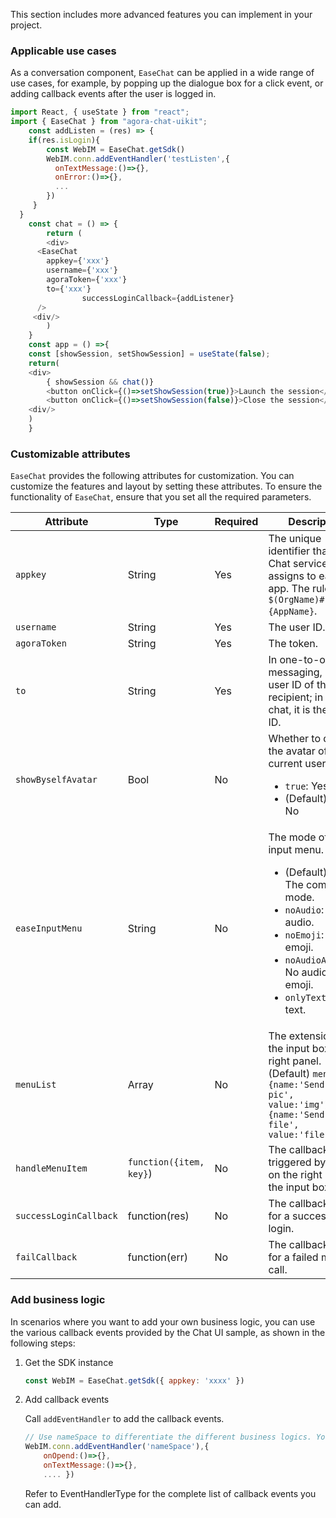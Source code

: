 <PlatformWrapper platform="web">

This section includes more advanced features you can implement in your project.

### Applicable use cases

As a conversation component, `EaseChat` can be applied in a wide range of use cases, for example, by popping up the dialogue box for a click event, or adding callback events after the user is logged in.

```javascript
import React, { useState } from "react";
import { EaseChat } from "agora-chat-uikit";
	const addListen = (res) => {
    if(res.isLogin){
       	const WebIM = EaseChat.getSdk()
        WebIM.conn.addEventHandler('testListen',{
          onTextMessage:()=>{},
          onError:()=>{},
          ...
        })
     }
  }
	const chat = () => {
		return (
		<div>
      <EaseChat
        appkey={'xxx'}
        username={'xxx'}
        agoraToken={'xxx'}
        to={'xxx'}
				successLoginCallback={addListener}
      />
     <div/>
		)
	}
	const app = () =>{
	const [showSession, setShowSession] = useState(false);
	return(
	<div>
		{ showSession && chat()}
		<button onClick={()=>setShowSession(true)}>Launch the session</button>
		<button onClick={()=>setShowSession(false)}>Close the session</button>
	<div/>
	)
	}
```

### Customizable attributes

`EaseChat` provides the following attributes for customization. You can customize the features and layout by setting these attributes. To ensure the functionality of `EaseChat`, ensure that you set all the required parameters.

| Attribute  |Type| Required | Description                                                 |
| ---------- | ------ | ------ | ------------------------------------- |
| `appkey`     |String| Yes  | The unique identifier that the Chat service assigns to each app. The rule is `$(OrgName)#{AppName}`. |
| `username`   |String| Yes  | The user ID.                                                     |
| `agoraToken` |String| Yes  | The <Vg k="COMPANY" /> token.      |
| `to`         |String| Yes  | In one-to-one messaging, it is the user ID of the recipient; in group chat, it is the group ID.|
| `showByselfAvatar`|Bool| No  | Whether to display the avatar of the current user.<ul><li>`true`: Yes</li><li>(Default) `false`: No</li></ul>     |
| `easeInputMenu`|String| No | The mode of the input menu.<ul><li>(Default) `all`: The complete mode.</li><li>`noAudio`: No audio.</li><li>`noEmoji`: No emoji.</li><li>`noAudioAndEmoji`: No audio or emoji.</li><li>`onlyText`: Only text.</li></ul>
|`menuList`|Array| No  |The extensions of the input box on the right panel.<br/>(Default) `menuList`: `[ {name:'Send a pic', value:'img'},{name:'Send a file', value:'file'}]`  |
|`handleMenuItem`|`function({item, key}`) | No | The callback event triggered by clicking on the right panel of the input box.|
|`successLoginCallback`|function(res) | No | The callback event for a successful login. |
|`failCallback`| function(err)| No | The callback event for a failed method call.  |

### Add business logic

In scenarios where you want to add your own business logic, you can use the various callback events provided by the Chat UI sample, as shown in the following steps:

1. Get the SDK instance

    ```javascript
    const WebIM = EaseChat.getSdk({ appkey: 'xxxx' })
    ```

2. Add callback events

   Call `addEventHandler` to add the callback events.

    ```javascript
    // Use nameSpace to differentiate the different business logics. You can add multiple callback events according to your needs.。
    WebIM.conn.addEventHandler('nameSpace'),{ 
        onOpend:()=>{},
        onTextMessage:()=>{}, 
        .... })
    ```

    Refer to <Link to="{{Global.CHAT_SDK_API_WEB}}/interfaces/Types.EventHandlerType.EventHandlerType.html">EventHandlerType</Link> for the complete list of callback events you can add.

</PlatformWrapper>